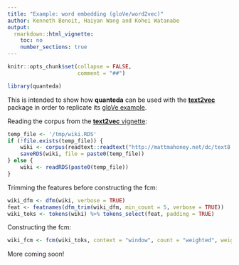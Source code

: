 ```yaml
---
title: "Example: word embedding (gloVe/word2vec)"
author: Kenneth Benoit, Haiyan Wang and Kohei Watanabe
output: 
  rmarkdown::html_vignette:
    toc: no
    number_sections: true
---
```


```r
knitr::opts_chunk$set(collapse = FALSE, 
                      comment = "##")
```

    
```r
library(quanteda)
```

This is intended to show how **quanteda** can be used with the [**text2vec**](http://text2vec.org) package in order to replicate its [gloVe example](http://text2vec.org/glove.html).

Reading the corpus from the [**text2vec** vignette](http://text2vec.org/glove.html):
```r
temp_file <- '/tmp/wiki.RDS'
if (!file.exists(temp_file)) {
    wiki <- corpus(readtext::readtext("http://mattmahoney.net/dc/text8.zip", verbosity = 0))
    saveRDS(wiki, file = paste0(temp_file))
} else {
    wiki <- readRDS(paste0(temp_file))
}
```

Trimming the features before constructing the fcm:
```r
wiki_dfm <- dfm(wiki, verbose = TRUE)
feat <- featnames(dfm_trim(wiki_dfm, min_count = 5, verbose = TRUE))
wiki_toks <- tokens(wiki) %>% tokens_select(feat, padding = TRUE)
```

Constructing the fcm:
```r
wiki_fcm <- fcm(wiki_toks, context = "window", count = "weighted", weights = 1/(1:5), tri = TRUE)
```

More coming soon!


